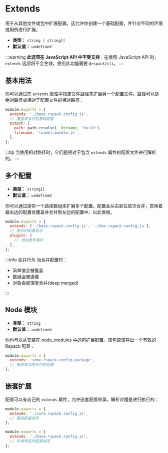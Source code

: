 
<WebpackLicense from="https://webpack.js.org/configuration/configuration-types/#exporting-multiple-configurations" />

# Extends

用于从其他文件或包中扩展配置。这允许你创建一个基础配置，并针对不同的环境或用例进行扩展。

- **类型：** `string | string[]`
- **默认值：** `undefined`

:::warning
**此选项在 JavaScript API 中不受支持**：在使用 JavaScript API 时，`extends` 选项将不会生效。使用此功能需要 `@rspack/cli`。
:::

## 基本用法

你可以通过在 `extends` 属性中指定文件路径来扩展另一个配置文件。路径可以是绝对路径或相对于配置文件的相对路径：

```js title="rspack.config.js"
module.exports = {
  extends: './base.rspack.config.js',
  // 覆盖或添加到基础配置
  output: {
    path: path.resolve(__dirname, 'build'),
    filename: '[name].bundle.js',
  },
};
```

:::tip
当使用相对路径时，它们是相对于包含 `extends` 属性的配置文件进行解析的。
:::

## 多个配置

- **类型：** `string[]`
- **默认值：** `undefined`

你可以通过提供一个路径数组来扩展多个配置。配置会从右到左依次合并，意味着最右边的配置会覆盖并合并到左边的配置中，以此类推。

```js title="rspack.config.js"
module.exports = {
  extends: ['./base.rspack.config.js', './dev.rspack.config.js'],
  // 额外的配置选项
  plugins: [
    // 添加更多插件
  ],
};
```

:::info 合并行为
当合并配置时：

- 简单值会被覆盖
- 数组会被连接
- 对象会被深度合并(deep merged)

:::

## Node 模块

- **类型：** `string`
- **默认值：** `undefined`

你也可以从安装在 node_modules 中的包扩展配置。该包应该导出一个有效的 Rspack 配置：

```js title="rspack.config.js"
module.exports = {
  extends: 'some-rspack-config-package',
  // 覆盖或添加到包的配置
};
```

## 嵌套扩展

配置可以有自己的 `extends` 属性，允许嵌套配置继承。解析过程是递归执行的：

```js title="base.rspack.config.js"
module.exports = {
  extends: './core.rspack.config.js',
  // 基础配置选项
};
```

```js title="rspack.config.js"
module.exports = {
  extends: './base.rspack.config.js',
  // 环境特定的配置选项
};
```
